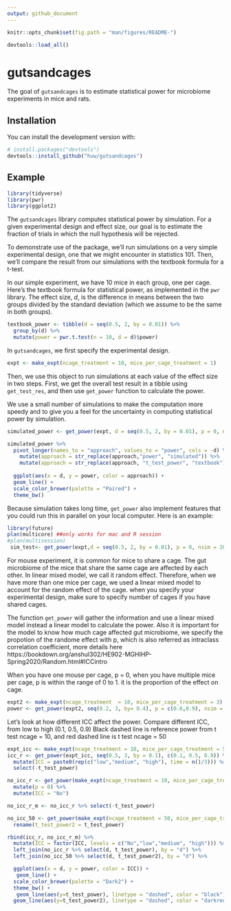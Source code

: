 ```yaml
---
output: github_document
---
```


<!-- README.md is generated from README.Rmd. Please edit that file -->

```r
knitr::opts_chunk$set(fig.path = "man/figures/README-")
```

```r
devtools::load_all()
```

# gutsandcages

The goal of `gutsandcages` is to estimate statistical power for microbiome
experiments in mice and rats.

## Installation

You can install the development version with:

``` r
# install.packages("devtools")
devtools::install_github("huw/gutsandcages")
```

## Example

```r
library(tidyverse)
library(pwr)
library(ggplot2)
```

The `gutsandcages` library computes statistical power by simulation. For a
given experimental design and effect size, our goal is to estimate the fraction
of trials in which the null hypothesis will be rejected.

To demonstrate use of the package, we'll run simulations on a very simple
experimental design, one that we might encounter in statistics 101. Then, we'll
compare the result from our simulations with the textbook formula for a t-test.

In our simple experiment, we have 10 mice in each group, one per cage. Here's
the textbook formula for statistical power, as implemented in the `pwr`
library. The effect size, *d*, is the difference in means between the two
groups divided by the standard deviation (which we assume to be the same in
both groups).

```r
textbook_power <- tibble(d = seq(0.5, 2, by = 0.01)) %>%
  group_by(d) %>%
  mutate(power = pwr.t.test(n = 10, d = d)$power)
```

In `gutsandcages`, we first specify the experimental design.

```r
expt <- make_expt(ncage_treatment = 10, mice_per_cage_treatment = 1)
```

Then, we use this object to run simulations at each value of the effect size in two steps.
First, we get the overall test result in a tibble using `get_test_res`, 
and then use `get_power` function to calculate the power.

We use a small number of simulations to make the computation more speedy and to
give you a feel for the uncertainty in computing statistical power by
simulation.


```r
simulated_power <- get_power(expt, d = seq(0.5, 2, by = 0.01), p = 0, nsim = 20)
```

```r
simulated_power %>%
  pivot_longer(names_to = "approach", values_to = "power", cols = -d) %>%
    mutate(approach = str_replace(approach,"power", "simulated")) %>%
    mutate(approach = str_replace(approach, "t_test_power", "textbook")) %>%
  
  ggplot(aes(x = d, y = power, color = approach)) +
  geom_line() +
  scale_color_brewer(palette = "Paired") +
  theme_bw()
```

Because simulation takes long time, `get_power` also implement features that you could run this in parallel on your local computer.
Here is an example:
```r
library(future)
plan(multicore) ##only works for mac and R session
#plan(multisession)
 sim_test<- get_power(expt,d = seq(0.5, 2, by = 0.01), p = 0, nsim = 200)
```

For mouse experiment, it is common for mice to share a cage. The gut microbiome of the mice that share the same cage
are affected by each other. In linear mixed model, we call it random effect. Therefore, when we have more than one mice per cage, we used a linear mixed model to account for the random effect of the cage.
when you specify your experimental design, make sure to specify number of cages if you have shared cages.

The function `get_power` will gather the information and use a linear mixed model instead a linear model to calculate the power. Also it is important for the model to know how much cage affected gut microbiome, we specify the propotion of the randome effect with p, which is also referred as intraclass correlation coefficient, more details here https://bookdown.org/anshul302/HE902-MGHIHP-Spring2020/Random.html#ICCintro

When you have one mouse per cage, p = 0, when you have multiple mice per cage,  p is within the range of 0 to 1. it is the proportion of the effect on cage.
```r
expt2 <- make_expt(ncage_treatment  = 10, mice_per_cage_treatment = 3)
power <- get_power(expt2, seq(0.2, 3, by= 0.4), p = c(0.6,0.9), nsim = 20)
```

Let's look at how different ICC affect the power. Compare different ICC, from low to high (0.1, 0.5, 0.9)
Black dashed line is reference power from t test ncage = 10, and red dashed line is t test ncage = 50
```r
expt_icc <- make_expt(ncage_treatment = 10, mice_per_cage_treatment = 5)
icc_r <- get_power(expt_icc, seq(0.5, 3, by = 0.1), c(0.1, 0.5, 0.9)) %>%
  mutate(ICC = paste0(rep(c("low","medium", "high"), time = n()/3))) %>%
  select(-t_test_power)

no_icc_r <- get_power(make_expt(ncage_treatment = 10, mice_per_cage_treatment = 1), seq(0.5, 3, by = 0.1), p = 0, nsim = 100) %>%
  mutate(p = 0) %>%
  mutate(ICC = "No")

no_icc_r_m <- no_icc_r %>% select(-t_test_power)

no_icc_50 <- get_power(make_expt(ncage_treatment = 50, mice_per_cage_treatment = 1), seq(0.5, 3, by = 0.1), p = 0, nsim = 100) %>%
  rename(t_test_power2 = t_test_power)

rbind(icc_r, no_icc_r_m) %>%
  mutate(ICC = factor(ICC, levels = c("No","low","medium", "high"))) %>%
  left_join(no_icc_r %>% select(d, t_test_power), by = "d") %>%
  left_join(no_icc_50 %>% select(d, t_test_power2), by = "d") %>%

  ggplot(aes(x = d, y = power, color = ICC)) +
   geom_line() +
  scale_color_brewer(palette = "Dark2") +
  theme_bw() +
   geom_line(aes(y=t_test_power), linetype = "dashed", color = "black") +
  geom_line(aes(y=t_test_power2), linetype = "dashed", color = "darkred")

```

